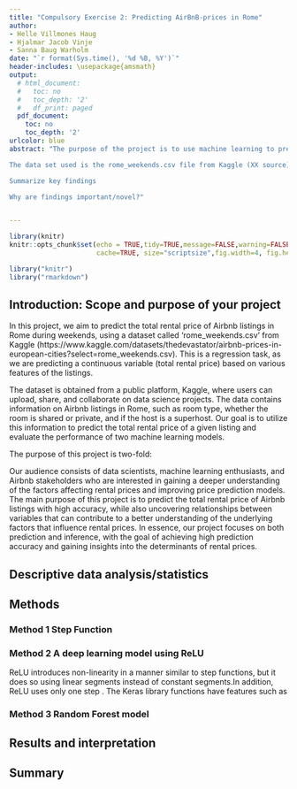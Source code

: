 ```yaml
---
title: "Compulsory Exercise 2: Predicting AirBnB-prices in Rome"
author:
- Helle Villmones Haug
- Hjalmar Jacob Vinje
- Sanna Baug Warholm
date: "`r format(Sys.time(), '%d %B, %Y')`"
header-includes: \usepackage{amsmath}
output:
  # html_document:
  #   toc: no
  #   toc_depth: '2'
  #   df_print: paged
  pdf_document:
    toc: no
    toc_depth: '2'
urlcolor: blue
abstract: "The purpose of the project is to use machine learning to predict the price of Airbnb nights in Rome XX TBA. 

The data set used is the rome_weekends.csv file from Kaggle (XX source). It was analyzed by X and X. 

Summarize key findings

Why are findings important/novel?"


---
```

  
```r
library(knitr)
knitr::opts_chunk$set(echo = TRUE,tidy=TRUE,message=FALSE,warning=FALSE,strip.white=TRUE,prompt=FALSE,
                      cache=TRUE, size="scriptsize",fig.width=4, fig.height=3,fig.align = "center")
```

```r
library("knitr")
library("rmarkdown")
```

<!--  Etc (load all packages needed). -->





## Introduction: Scope and purpose of your project

\textcolor{red}{Briefly introduce the broad idea of the problem or task that you chose and the respective data set that
you use. This could be a classification task (e.g., predicting the species of flowers in the Iris data set) or
a regression task (e.g., predicting the price of a house based on its features). Clearly define the scope of
your project. What specific problem are you trying to solve?
• Describe the source and give a referenc to where the data set is coming from.
• Describe the purpose of your project is some more detail. What are the specific question that you want
to answer in your project? Are you trying to find the best performing method or a good performing
and light method that is easy to use? Who is your audience? Are you trying to discover the relations
between different variables? Are you trying to find important predictors for your classification? Are
you trying to draw some insightful understanding in a particular topic/domain? Importantly: Is the
main purpose inference or prediction?}


In this project, we aim to predict the total rental price of Airbnb listings in Rome during weekends, using a dataset called 'rome_weekends.csv' from Kaggle (https://www.kaggle.com/datasets/thedevastator/airbnb-prices-in-european-cities?select=rome_weekends.csv). This is a regression task, as we are predicting a continuous variable (total rental price) based on various features of the listings.

The dataset is obtained from a public platform, Kaggle, where users can upload, share, and collaborate on data science projects. The data contains information on Airbnb listings in Rome, such as room type, whether the room is shared or private, and if the host is a superhost. Our goal is to utilize this information to predict the total rental price of a given listing and evaluate the performance of two machine learning models.

The purpose of this project is two-fold:

\begin{enumerate}
    \item To compare the performance of two different machine learning techniques: a deep learning model using the Keras library and a Random Forest model. We want to determine which model yields better prediction accuracy and whether there is a trade-off between performance and model complexity.
    \item To uncover relationships between different variables and identify important predictors for the total rental price. This will help us draw insightful understanding in the domain of Airbnb rental prices, which can be beneficial for hosts and guests alike.
\end{enumerate}

Our audience consists of data scientists, machine learning enthusiasts, and Airbnb stakeholders who are interested in gaining a deeper understanding of the factors affecting rental prices and improving price prediction models. The main purpose of this project is to predict the total rental price of Airbnb listings with high accuracy, while also uncovering relationships between variables that can contribute to a better understanding of the underlying factors that influence rental prices. In essence, our project focuses on both prediction and inference, with the goal of achieving high prediction accuracy and gaining insights into the determinants of rental prices.





## Descriptive data analysis/statistics

\textcolor{red}{Conduct descriptive data analysis to get an overview over your data (see this example for inspiration).
Examples:
• Report measures such as mean, median, range, standard deviation, and variance to describe the central
tendency, variability, and distribution of a data set.
• Scatter plots and correlation matrices across different variables and histograms of variables (see this
example).
• Box plots of variables.}

 

## Methods

\textcolor{red}{Describe the methods that you are using in your project and explain in detail how you applied them.
Depending on the task, these could include methods such as linear or logistic regression, decision trees,
random forests, support vector machines etc. You should use several methods for your problem so that
you can compare their performance.
• Explain briefly how each method works, what its strengths and weaknesses are, both in general but
also in the light of your project (how suitable is the method in your case?).
3
• Describe which hyperparameters are optimized for the methods (e.g., a shrinkage factor is a hyperparameter in Lasso).
• Describe clearly how you evaluate the performance of the different models and methods (accuracy, MSE,
misclassification error, CV error,. . . ). Explain how each metric is calculated, and why it is a useful
measure of model performance.
• (optional) Consider and describe potential limitations of the methods and the chosen evaluation metrics.}


### Method 1 Step Function

### Method 2 A deep learning model using ReLU

ReLU introduces non-linearity in a manner similar to step functions, but it does so using linear segments instead of constant segments.In addition, ReLU uses only one step \textcolor{red}{(can someone confirm?)}. The Keras library functions have features such as 


### Method 3 Random Forest model

## Results and interpretation


## Summary